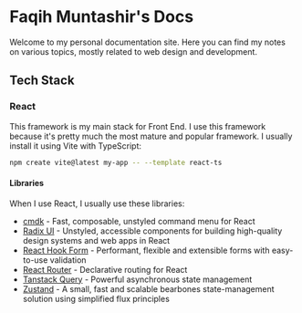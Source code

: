 # Faqih Muntashir's Docs

Welcome to my personal documentation site. Here you can find my notes on various topics, mostly related to web design and development.

## Tech Stack

### React

This framework is my main stack for Front End. I use this framework because it's pretty much the most mature and popular framework.
I usually install it using Vite with TypeScript:

```bash copy
npm create vite@latest my-app -- --template react-ts
```

#### Libraries

When I use React, I usually use these libraries:

- [cmdk](https://cmdk.paco.me/) - Fast, composable, unstyled command menu for React
- [Radix UI](https://www.radix-ui.com/) - Unstyled, accessible components for building high-quality design systems and web apps in React
- [React Hook Form](https://react-hook-form.com/) - Performant, flexible and extensible forms with easy-to-use validation
- [React Router](https://reactrouter.com/) - Declarative routing for React
- [Tanstack Query](https://tanstack.com/query/latest) - Powerful asynchronous state management
- [Zustand](https://github.com/pmndrs/zustand) - A small, fast and scalable bearbones state-management solution using simplified flux principles
